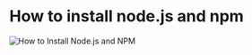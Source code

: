 # How to install node.js and npm

![How to Install Node.js and NPM](/assets/lessons/install_npm/npm-jokes-1.png)
